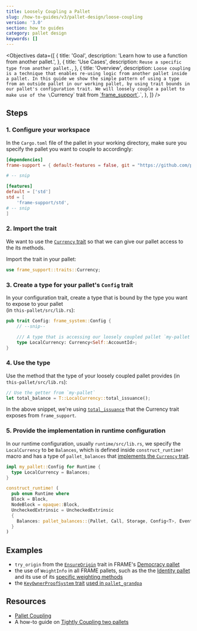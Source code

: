 ```yaml
---
title: Loosely Coupling a Pallet
slug: /how-to-guides/v3/pallet-design/loose-coupling
version: '3.0'
section: how to guides
category: pallet design
keywords: []
---
```


<Objectives
  data={[
    {
      title: 'Goal',
      description: 'Learn how to use a function from another pallet.',
    },
    {
      title: 'Use Cases',
      description: `Reuse a specific type from another pallet.`,
    },
    {
      title: 'Overview',
      description: `Loose coupling is a technique that enables re-using logic from another pallet inside a pallet. In this guide
        we show the simple pattern of using a type from an outside pallet in our working pallet, by using
        trait bounds in our pallet's configuration trait. We will loosely couple a pallet to make use of the \`Currency\` trait
        from [\`frame_support\`](/rustdocs/latest/frame_support/traits/tokens/currency/trait.Currency.html).`,
    },
  ]}
/>

## Steps

### 1. Configure your workspace

In the `Cargo.toml` file of the pallet in your working directory, make sure you specify the
pallet you want to couple to accordingly:

```toml
[dependencies]
frame-support = { default-features = false, git = "https://github.com/paritytech/substrate.git", branch = "polkadot-v0.9.22", version = "4.0.0-dev" }

# -- snip

[features]
default = ['std']
std = [
	'frame-support/std',
# -- snip
]
```

### 2. Import the trait

We want to use the [`Currency` trait](/rustdocs/latest/frame_support/traits/tokens/currency/trait.Currency.html) so
that we can give our pallet access to the its methods.

Import the trait in your pallet:

```rust
use frame_support::traits::Currency;
```

### 3. Create a type for your pallet's `Config` trait

In your configuration trait, create a type that is bound by the type you want to expose to your pallet  
(in `this-pallet/src/lib.rs`):

```rust
pub trait Config: frame_system::Config {
    // --snip--

    /// A type that is accessing our loosely coupled pallet `my-pallet`
    type LocalCurrency: Currency<Self::AccountId>;
}
```

### 4. Use the type

Use the method that the type of your loosely coupled pallet provides (in `this-pallet/src/lib.rs`):

```rust
// Use the getter from `my-pallet`
let total_balance = T::LocalCurrency::total_issuance();
```

In the above snippet, we're using [`total_issuance`](/rustdocs/latest/frame_support/traits/tokens/currency/trait.Currency.html#tymethod.total_issuance)
that the Currency trait exposes from `frame_support`.

### 5. Provide the implementation in runtime configuration

In our runtime configuration, usually `runtime/src/lib.rs`, we specify the `LocalCurrency` to be
`Balances`, which is defined inside `construct_runtime!` macro and has a type of `pallet_balances`
that [implements the `Currency` trait](/rustdocs/latest/pallet_balances/index.html#implementations-1).

```rust
impl my_pallet::Config for Runtime {
  type LocalCurrency = Balances;
}

construct_runtime! (
  pub enum Runtime where
  Block = Block,
  NodeBlock = opaque::Block,
  UncheckedExtrinsic = UncheckedExtrinsic
  {
    Balances: pallet_balances::{Pallet, Call, Storage, Config<T>, Event<T>},
  }
)
```

## Examples

- `try_origin` from the [`EnsureOrigin`](/rustdocs/latest/frame_support/traits/trait.EnsureOrigin.html) trait
  in FRAME's [Democracy pallet](https://github.com/paritytech/substrate/blob/master/frame/democracy/src/lib.rs#L294-L352)
- the use of `WeightInfo` in all FRAME pallets, such as the
  the [Identity pallet](https://github.com/paritytech/substrate/blob/master/frame/identity/src/lib.rs#L149-L151) and its use of its
  [specific weighting methods](https://github.com/paritytech/substrate/blob/master/frame/identity/src/weights.rs#L46-L64)
- the [`KeyOwnerProofSystem` trait](/rustdocs/latest/frame_support/traits/trait.KeyOwnerProofSystem.html)
  [used in `pallet_grandpa`](https://github.com/paritytech/substrate/blob/master/frame/grandpa/src/lib.rs#L106)

## Resources

- [Pallet Coupling](/v3/runtime/pallet-coupling)
- A how-to guide on [Tightly Coupling two pallets](../tight-coupling)
